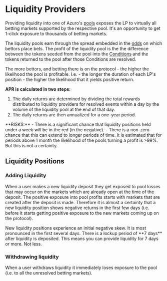 
# Liquidity Providers

Providing liquidity into one of Azuro's [pools](/concepts/protocol/pools) exposes the LP to virtually all betting markets supported by the
respective pool. It's an opportunity to get 1-click exposure to thousands of betting markets.

The liquidity pools earn through the spread embedded in the [odds](/concepts/protocol/odds) on which bettors place bets. The profit of the
liquidity pool is the the difference between the tokens seeded from the pool into the [Conditions](/concepts/protocol/conditions) and the tokens
returned to the pool after those Conditions are resolved.

The more bettors, and betting there is on the protocol - the higher the likelihood the pool is profitable.
I.e. - the longer the duration of each LP's position - the higher the likelihood that it yields positive return.

**APR is calculated in two steps:**

1. The daily returns are determined by dividing the total rewards distributed to liquidity providers for resolved events within a day by the volume of the liquidity pool at the end of that day.
2. The daily returns are then annualized for a one-year period.

<Callout type="alert">
  **RISKS:**
  - There is a significant chance that liquidity positions held under a week will be in the red (in the negative).
  - There is a non-zero chance that this can extend to longer periods of time. It is estimated that for periods above 1 month the likelihood of the pools turning a profit is >99%. But this is not a certainty.
</Callout>


## Liquidity Positions

### Adding Liquidity

When a user makes a new liquidity deposit they get exposed to pool losses that may occur on the markets which are already open at the time of the deposit. The positive exposure into pool profits starts with markets that are created after the deposit is made. Therefore it is almost a certainty that a new liquidity position shows negative returns in the first few days (i.e. before it starts getting positive exposure to the new markets coming up on the protocol).

<Callout type="warning">
  New liquidity positions experience an initial negative skew. It is most pronounced in the first several days.
</Callout>

<Callout type="warning">
  There is a lockup period of **7 days** after liquidity is deposited. This means you can provide liquidity for
  7 days or more. Not less.
</Callout>

### Withdrawing liquidity

When a user withdraws liquidity it immediately loses exposure to the pool (i.e. to all the unresolved betting markets).
